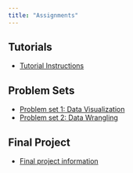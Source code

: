 ```yaml
---
title: "Assignments"
---
```


## Tutorials

- [Tutorial Instructions](/assignments/tutorials.qmd)

## Problem Sets

- [Problem set 1: Data Visualization](/assignments/01_hw_data_viz.qmd) 
- [Problem set 2: Data Wrangling](/assignments/02_hw_data_viz.qmd) 
<!-- - [Problem set 3: Causality](/assignments/03_hw_causality.qmd)  -->
<!-- - [Problem set 4: Summarizing Data](/assignments/04_hw_summarizing.qmd)  -->
<!-- - [Problem set 5: Regression](/assignments/05_hw_regression.qmd)  -->
<!-- - [Problem set 6: Sampling](/assignments/06_hw_sampling.qmd)  -->
<!-- - [Problem set 7: Bootstrapping](/assignments/07_hw_bootstrap.qmd)  -->
<!-- - [Problem set 8: Hypothesis Tests](/assignments/08_hw_hyp_tests.qmd)  -->


## Final Project 

- [Final project information](/assignments/final-project.html)

